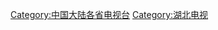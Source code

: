 {{Catnav|頁面分類|各種主題的頁面分類|依中国各省来作的分类|中国各省电视|湖北电视}}
{{Catnav|頁面分類|各種主題的頁面分類|依中国各省来作的分类|中国各省电视|中国各省电视台}}
{{Catnav|頁面分類|...|各國電視台|中国电视台|中国各省电视台}}
{{Catnav|頁面分類|...|电视|各國電視|中国电视|中国各省电视|湖北电视}}

[[Category:中国大陆各省电视台|Category:中国大陆各省电视台]]
[[Category:湖北电视|Category:湖北电视]]